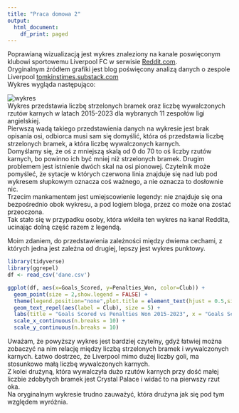 ---
title: "Praca domowa 2"
output:
  html_document:
    df_print: paged
---

Poprawianą wizualizacją jest wykres znaleziony na kanale poswięconym klubowi sportowemu Liverpool FC w serwisie [Reddit.com](https://www.reddit.com/r/LiverpoolFC/comments/11pix6l/after_winning_our_1st_penalty_of_the_pl_season/).\
Oryginalnym źródłem grafiki jest blog poświęcony analizą danych o zespole  Liverpool [tomkinstimes.substack.com](https://tomkinstimes.substack.com/p/facts-lfc-rank-10th-in-klopp-era)\
Wykres wygląda następująco:

![wykres](wykres.jpg)\
Wykres przedstawia liczbę strzelonych bramek oraz liczbę wywalczonych rzutów karnych w latach 2015-2023 dla wybranych 11 zespołów ligi angielskiej.\
Pierwszą wadą takiego przedstawienia danych na wykresie jest brak opisania osi, odbiorca musi sam się domyślić, która oś przedstawia liczbę strzelonych bramek, a która liczbę wywalczonych karnych.\
Domyślamy się, że oś z mniejszą skalą od 0 do 70 to oś liczby rzutów karnych, bo powinno ich być mniej niż strzelonych bramek.
Drugim problemem jest istnienie dwóch skal na osi pionowej.
Czytelnik może pomyśleć, że sytacje w których czerwona linia znajduje się nad lub pod wykresem słupkowym oznacza coś ważnego, a nie oznacza to dosłownie nic.\
Trzecim mankamentem jest umiejscowienie legendy: nie znajduje się ona bezpośrednio obok wykresu, a pod logiem bloga, przez co może ona zostać przeoczona.\
Tak stało się w przypadku osoby, która wkleiła ten wykres na kanał Reddita, ucinając dolną część razem z legendą.

Moim zdaniem, do przedstawienia zależności między dwiema cechami, z których jedna jest zależna od drugiej, lepszy jest wykres punktowy.

```{r, warning=FALSE,message=FALSE,error=FALSE,fig.keep='all'}
library(tidyverse)
library(ggrepel)
df <- read_csv('dane.csv')

ggplot(df, aes(x=Goals_Scored, y=Penalties_Won, color=Club)) + 
  geom_point(size = 2,show.legend = FALSE) + 
  theme(legend.position="none",plot.title = element_text(hjust = 0.5,size=22))+
  geom_text_repel(aes(label = Club), size = 5) +
  labs(title = "Goals Scored vs Penalties Won 2015-2023", x = "Goals Scored", y = "Penalties Won") +
  scale_x_continuous(n.breaks = 10) +
  scale_y_continuous(n.breaks = 10)
```

Uważam, że powyższy wykres jest bardziej czytelny, gdyż łatwiej można zobaczyć na nim relację między liczbą strzelonych bramek i wywalczonych karnych.
Łatwo dostrzec, że Liverpool mimo dużej liczby goli, ma stosunkowo małą liczbę wywalczonych karnych.\
Z kolei drużyną, która wywalczyła dużo rzutów karnych przy dość małej liczbie zdobytych bramek jest Crystal Palace i widać to na pierwszy rzut oka.\
Na oryginalnym wykresie trudno zauważyć, która drużyna jak się pod tym względem wyróżnia.